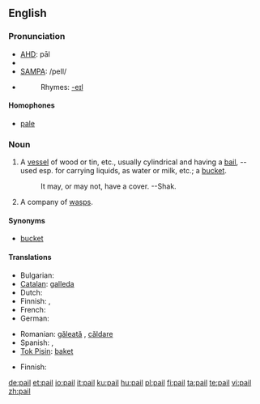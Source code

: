 ==English==

===Pronunciation===
* [[w:AHD|AHD]]: pāl
* {{IPA|/peɪl/}}
* [[w:SAMPA|SAMPA]]: /peIl/
* {{audio|en-us-pail.ogg|Audio (US)}}
*: Rhymes: [[Rhymes:English:-eɪl|-eɪl]]

====Homophones====
* [[pale]]

===Noun===
{{en-noun}}

# A [[vessel]] of wood or tin, etc., usually cylindrical and having a [[bail]], -- used esp. for carrying liquids, as water or milk, etc.; a [[bucket]].
#: It may, or may not, have a cover. --Shak. <!--how is this a quotation?-->
# A company of [[wasp]]s.

====Synonyms====
* [[bucket]]

====Translations====
{{trans-top|vessel}}
* Bulgarian: {{t+|bg|ведро|n|tr=vedro|sc=Cyrl}}
* [[Catalan]]: [[galleda]] {{f}}
* Dutch: {{t+|nl|emmer|m}}
* Finnish: {{t+|fi|sanko}}, {{t+|fi|ämpäri}}
* French: {{t+|fr|seau|m}}
* German: {{t+|de|Eimer|m}}
{{trans-mid}}
* Romanian: [[găleată]] {{f}}, [[căldare]] {{f}}
* Spanish: {{t-|es|cubo|m}}, {{t+|es|balde|m}}
* [[Tok Pisin]]: [[baket]]
{{trans-bottom}}

{{trans-top|company of wasps}}
* Finnish: {{t+|fi|parvi}}
{{trans-mid}}
{{trans-bottom}}

[[de:pail]]
[[et:pail]]
[[io:pail]]
[[it:pail]]
[[ku:pail]]
[[hu:pail]]
[[pl:pail]]
[[fi:pail]]
[[ta:pail]]
[[te:pail]]
[[vi:pail]]
[[zh:pail]]